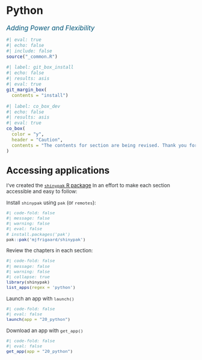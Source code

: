 # Python {#sec-python}

[Adding Power and Flexibility]{style="font-size: 1.25em; font-style: italic; color: #02577A;"}

```r
#| eval: true 
#| echo: false 
#| include: false
source("_common.R")
```

```r
#| label: git_box_install
#| echo: false
#| results: asis
#| eval: true
git_margin_box(
  contents = "install")
```

```r
#| label: co_box_dev
#| echo: false
#| results: asis
#| eval: true
co_box(
  color = "y", 
  header = "Caution",
  contents = "The contents for section are being revised. Thank you for your patience."
)
```

:::: {.callout-tip collapse='true' appearance='simple'}

## [Accessing applications]{style='font-weight: bold; font-size: 1.15em;'}

::: {style='font-size: 0.95em; color: #282b2d;'}

I've created the [`shinypak` R package](https://mjfrigaard.github.io/shinypak/) In an effort to make each section accessible and easy to follow:
  
Install `shinypak` using `pak` (or `remotes`):

```r
#| code-fold: false 
#| message: false
#| warning: false
#| eval: false
# install.packages('pak')
pak::pak('mjfrigaard/shinypak')
```

Review the chapters in each section:
  
```r
#| code-fold: false 
#| message: false
#| warning: false
#| collapse: true
library(shinypak)
list_apps(regex = 'python')
```

Launch an app with `launch()`

```r
#| code-fold: false 
#| eval: false
launch(app = "20_python")
```

Download an app with `get_app()`

```r
#| code-fold: false 
#| eval: false
get_app(app = "20_python")
```

::: 

::::





